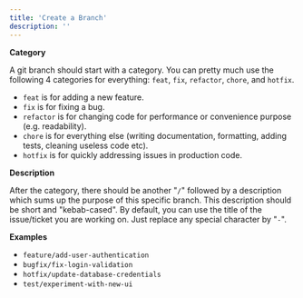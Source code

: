 ```yaml
---
title: 'Create a Branch'
description: ''
---
```

**Category**

A git branch should start with a category. You can pretty much use the following 4 categories for everything: `feat`, `fix`, `refactor`, `chore`, and `hotfix`.

- `feat` is for adding a new feature.
- `fix` is for fixing a bug.
- `refactor` is for changing code for performance or convenience purpose (e.g. readability).
- `chore` is for everything else (writing documentation, formatting, adding tests, cleaning useless code etc).
- `hotfix` is for quickly addressing issues in production code.

**Description**

After the category, there should be another "`/`" followed by a description which sums up the purpose of this specific branch. This description should be short and "kebab-cased". By default, you can use the title of the issue/ticket you are working on. Just replace any special character by "`-`".


**Examples**

- `feature/add-user-authentication`
- `bugfix/fix-login-validation`
- `hotfix/update-database-credentials`
- `test/experiment-with-new-ui`